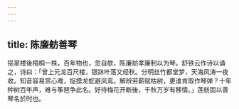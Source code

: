 ```yaml
---
---
---
```

title: 陈廉舫善琴
---



挹翠楼後梧桐一株，百年物也，忽自欹，陈廉舫孝廉制以为琴。舒铁云作诗以诵之，诗曰：「曾上元龙百尺楼，银牀叶落又经秋。分明丝竹都堂梦，天海风涛一夜收。知音容易赏心难，捉摸龙蛇避凤鸾。解辨劳薪赋枯树，更谁肯取作琴弹？十年种树百年声，难与筝琶争此名。好待梅花开断後，千秋万岁有移情。」莲舫固以善琴名於时也。